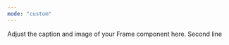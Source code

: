 ```yaml
---
mode: "custom"
---
```


<Frame as="div" style={{
  maxWidth: "2000px",
  margin: "0 auto",
  height: "400px",
  display: "flex",
  alignItems: "center",
  justifyContent: "center",
  flexDirection: "column", // Stack items vertically
  textAlign: "center",
  backgroundColor: "#dddddd"
}}>
  <div>
    <span style={{ fontSize: "2em", fontWeight: "bold", display: "block" }}>Adjust the caption and image of your Frame component here.</span>
    <span style={{ fontSize: "1.2em", display: "block", marginTop: "0.5em" }}>Second line</span>
  </div>
</Frame>

<div class="card-group-container" style={{ maxWidth: "900px", margin: "50px auto 0", }}>
  <CardGroup cols={3}>
    <Card title="Feature 1" icon="sparkles" />
    <Card title="Feature 2" icon="sparkles" />
    <Card title="Feature 3" icon="sparkles" />
  </CardGroup>
</div>